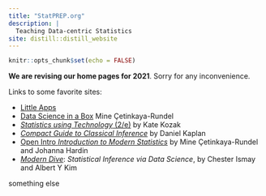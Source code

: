 ```yaml
---
title: "StatPREP.org"
description: |
  Teaching Data-centric Statistics
site: distill::distill_website
---
```


```r
knitr::opts_chunk$set(echo = FALSE)
```

**We are revising our home pages for 2021**. Sorry for any inconvenience.

Links to some favorite sites:

- [Little Apps](https://statprep.github.io/LittleAppSite)
- [Data Science in a Box](datascienceinabox.org) Mine Çetinkaya-Rundel
- [*Statistics using Technology* (2/e)](StatPREP.github.io/Book-Stat-using-tech) by Kate Kozak
- [*Compact Guide to Classical Inference*](https://dtkaplan.github.io/CompactInference/) by Daniel Kaplan
- [Open Intro *Introduction to Modern Statistics*](https://www.openintro.org/book/ims/) by Mine Çetinkaya-Rundel and Johanna Hardin
- [*Modern Dive*](moderndive.com): *Statistical Inference via Data Science*, by Chester Ismay and Albert Y Kim

something else





